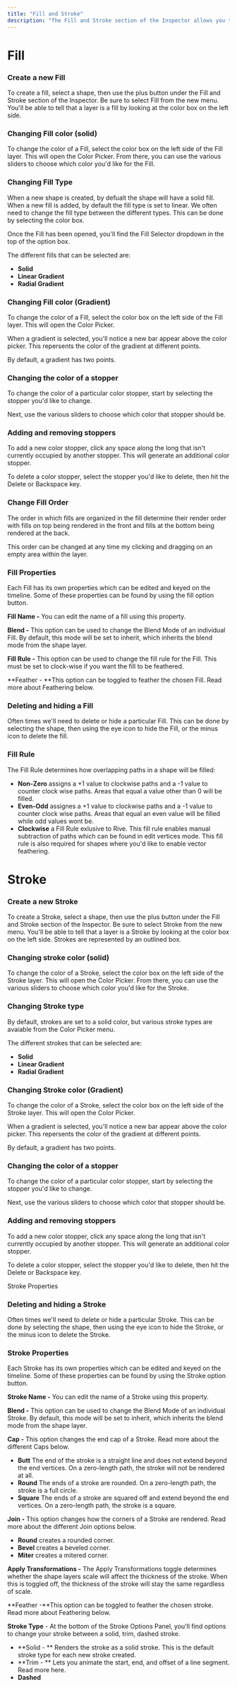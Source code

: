 ```yaml
---
title: "Fill and Stroke"
description: "The Fill and Stroke section of the Inspector allows you to add and modify the Fill and Stroke properties of the currently selected object. You can create as many fills or strokes as you'd like."
---
```



<YouTube id="H2sJZhZplig" />

# Fill

### **Create a new Fill**

To create a fill, select a shape, then use the plus button under the Fill and Stroke section of the Inspector. Be sure to select Fill from the new menu. You'll be able to tell that a layer is a fill by looking at the color box on the left side.

### **Changing Fill color (solid)**

To change the color of a Fill, select the color box on the left side of the Fill layer. This will open the Color Picker. From there, you can use the various sliders to choose which color you'd like for the Fill.

### **Changing Fill Type**

When a new shape is created, by defualt the shape will have a solid fill. When a new fill is added, by default the fill type is set to linear. We often need to change the fill type between the different types. This can be done by selecting the color box.

Once the Fill has been opened, you'll find the Fill Selector dropdown in the top of the option box.

The different fills that can be selected are:

- **Solid**
- **Linear Gradient**
- **Radial Gradient**

### **Changing Fill color (Gradient)**

To change the color of a Fill, select the color box on the left side of the Fill layer. This will open the Color Picker.

When a gradient is selected, you'll notice a new bar appear above the color picker. This repersents the color of the gradient at different points.

By default, a gradient has two points.

### **Changing the color of a stopper**

To change the color of a particular color stopper, start by selecting the stopper you'd like to change.

Next, use the various sliders to choose which color that stopper should be.

### **Adding and removing stoppers**

To add a new color stopper, click any space along the long that isn't currently occupied by another stopper. This will generate an additional color stopper.

To delete a color stopper, select the stopper you'd like to delete, then hit the Delete or Backspace key.

### **Change Fill Order**

The order in which fills are organized in the fill determine their render order with fills on top being rendered in the front and fills at the bottom being rendered at the back.

This order can be changed at any time my clicking and dragging on an empty area within the layer.

### **Fill Properties**

Each Fill has its own properties which can be edited and keyed on the timeline. Some of these properties can be found by using the fill option button.

**Fill Name -** You can edit the name of a fill using this property.

**Blend -** This option can be used to change the Blend Mode of an individual Fill. By default, this mode will be set to inherit, which inherits the blend mode from the shape layer.

**Fill Rule -**  This option can be used to change the fill rule for the Fill. This must be set to clock-wise if you want the fill to be feathered.

\*\*Feather - \*\*This option can be toggled to feather the chosen Fill. Read more about Feathering below.

### **Deleting and hiding a Fill**

Often times we'll need to delete or hide a particular Fill. This can be done by selecting the shape, then using the eye icon to hide the Fill, or the minus icon to delete the fill.

### Fill Rule

<YouTube id="3GUh1Rl6hgY" />

The Fill Rule determines how overlapping paths in a shape will be filled:

- **Non-Zero** assigns a \+1 value to clockwise paths and a -1 value to counter clock wise paths. Areas that equal a value other than 0 will be filled.
- **Even-Odd** assignes a \+1 value to clockwise paths and a -1 value to counter clock wise paths. Areas that equal an even value will be filled while odd values wont be.
- **Clockwise** a Fill Rule exlusive to Rive. This fill rule enables manual subtraction of paths which can be found in edit vertices mode. This fill rule is also required for shapes where you'd like to enable vector feathering.

# Stroke

### Create a new Stroke

To create a Stroke, select a shape, then use the plus button under the Fill and Stroke section of the Inspector. Be sure to select Stroke from the new menu. You'll be able to tell that a layer is a Stroke by looking at the color box on the left side. Strokes are represented by an outlined box.

### **Changing stroke color (solid)**

To change the color of a Stroke, select the color box on the left side of the Stroke layer. This will open the Color Picker. From there, you can use the various sliders to choose which color you'd like for the Stroke.

### **Changing Stroke type**

By default, strokes are set to a solid color, but various stroke types are avaiable from the Color Picker menu.

The different strokes that can be selected are:

- **Solid**
- **Linear Gradient**
- **Radial Gradient**

### **Changing Stroke color (Gradient)**

To change the color of a Stroke, select the color box on the left side of the Stroke layer. This will open the Color Picker.

When a gradient is selected, you'll notice a new bar appear above the color picker. This repersents the color of the gradient at different points.

By default, a gradient has two points.

### **Changing the color of a stopper**

To change the color of a particular color stopper, start by selecting the stopper you'd like to change.

Next, use the various sliders to choose which color that stopper should be.

### **Adding and removing stoppers**

To add a new color stopper, click any space along the long that isn't currently occupied by another stopper. This will generate an additional color stopper.

To delete a color stopper, select the stopper you'd like to delete, then hit the Delete or Backspace key.

Stroke Properties

### **Deleting and hiding a Stroke**

Often times we'll need to delete or hide a particular Stroke. This can be done by selecting the shape, then using the eye icon to hide the Stroke, or the minus icon to delete the Stroke.

### Stroke Properties

Each Stroke has its own properties which can be edited and keyed on the timeline. Some of these properties can be found by using the Stroke option button.

**Stroke Name -** You can edit the name of a Stroke using this property.

**Blend -** This option can be used to change the Blend Mode of an individual Stroke. By default, this mode will be set to inherit, which inherits the blend mode from the shape layer.

**Cap -** This option changes the end cap of a Stroke. Read more about the different Caps below.

- **Butt** The end of the stroke is a straight line and does not extend beyond the end vertices. On a zero-length path, the stroke will not be rendered at all.
- **Round** The ends of a stroke are rounded. On a zero-length path, the stroke is a full circle.
- **Square** The ends of a stroke are squared off and extend beyond the end vertices. On a zero-length path, the stroke is a square.

**Join -** This option changes how the corners of a Stroke are rendered. Read more about the different Join options below.

- **Round** creates a rounded corner.
- **Bevel** creates a beveled corner.
- **Miter** creates a mitered corner.

**Apply Transformations -** The Apply Transformations toggle determines whether the shape layers scale will affect the thickness of the stroke. When this is toggled off, the thickness of the stroke will stay the same regardless of scale.

**Feather -**This option can be toggled to feather the chosen stroke. Read more about Feathering below.

**Stroke Type** - At the bottom of the Stroke Options Panel, you'll find options to change your stroke between a solid, trim, dashed stroke.

- **Solid - ** Renders the stroke as a solid stroke. This is the default stroke type for each new stroke created.
- **Trim - ** Lets you animate the start, end, and offset of a line segment. Read more here.
- **Dashed**